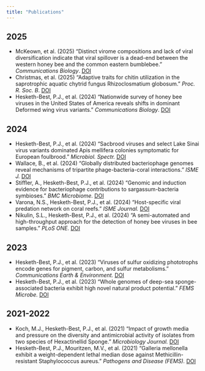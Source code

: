```yaml
---
title: "Publications"
---
```


## 2025
- McKeown, et al. (2025) “Distinct virome compositions and lack of viral diversification indicate that viral spillover is a dead-end between the western honey bee and the common eastern bumblebee.” *Communications Biology*. [DOI](https://doi.org/10.1038/s42003-025-08415-y)  
- Christmas, et al. (2025) “Adaptive traits for chitin utilization in the saprotrophic aquatic chytrid fungus Rhizoclosmatium globosum.” *Proc. R. Soc. B*. [DOI](https://doi.org/10.1098/rspb.2025.033)  
- Hesketh-Best, P.J., et al. (2024) “Nationwide survey of honey bee viruses in the United States of America reveals shifts in dominant Deformed wing virus variants.” *Communications Biology*. [DOI](https://doi.org/10.1038/s42003-024-07333-9)  

## 2024
- Hesketh-Best, P.J., et al. (2024) “Sacbrood viruses and select Lake Sinai virus variants dominated Apis mellifera colonies symptomatic for European foulbrood.” *Microbiol. Spectr.* [DOI](https://doi.org/10.1128/spectrum.00656-24)  
- Wallace, B., et al. (2024) “Globally distributed bacteriophage genomes reveal mechanisms of tripartite phage-bacteria-coral interactions.” *ISME J.* [DOI](https://doi.org/10.1093/ismejo/wrae132)  
- Stiffler, A., Hesketh-Best, P.J., et al. (2024) “Genomic and induction evidence for bacteriophage contributions to sargassum-bacteria symbioses.” *BMC Microbiome.* [DOI](https://doi.org/10.1186/s40168-024-01860-7)  
- Varona, N.S., Hesketh-Best, P.J., et al. (2024) “Host-specific viral predation network on coral reefs.” *ISME Journal.* [DOI](https://doi.org/10.1093/ismejo/wrae240)  
- Nikulin, S.L., Hesketh-Best, P.J., et al. (2024) “A semi-automated and high-throughput approach for the detection of honey bee viruses in bee samples.” *PLoS ONE.* [DOI](https://doi.org/10.1371/journal.pone.0297623)  

## 2023
- Hesketh-Best, P.J., et al. (2023) “Viruses of sulfur oxidizing phototrophs encode genes for pigment, carbon, and sulfur metabolisms.” *Communications Earth & Environment.* [DOI](https://doi.org/10.1038/s43247-023-00796-4)  
- Hesketh-Best, P.J., et al. (2023) “Whole genomes of deep-sea sponge-associated bacteria exhibit high novel natural product potential.” *FEMS Microbe.* [DOI](https://doi.org/10.1093/femsmc/xtad005)  

## 2021-2022
- Koch, M.J., Hesketh-Best, P.J., et al. (2021) “Impact of growth media and pressure on the diversity and antimicrobial activity of isolates from two species of Hexactinellid Sponge.” *Microbiology Journal.* [DOI](https://doi.org/10.1099/mic.0.001123)  
- Hesketh-Best, P.J., Mouritzen, M.V., et al. (2021) “Galleria mellonella exhibit a weight-dependent lethal median dose against Methicillin-resistant Staphylococcus aureus.” *Pathogens and Disease (FEMS).* [DOI](https://doi.org/10.1093/femspd/ftab003a)  
